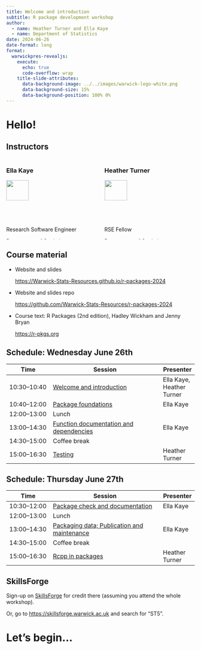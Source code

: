 ```yaml
---
title: Welcome and introduction
subtitle: R package development workshop
author: 
  - name: Heather Turner and Ella Kaye
  - name: Department of Statistics
date: 2024-06-26
date-format: long
format: 
  warwickpres-revealjs:
    execute:
      echo: true
      code-overflow: wrap
    title-slide-attributes: 
      data-background-image: ../../images/warwick-logo-white.png
      data-background-size: 15%
      data-background-position: 100% 0%
---
```


# Hello! {.inverse .center-h}

## Instructors

:::: {.columns}

::: {.column width="50%"}
### Ella Kaye

![](images/ellakaye.jpeg){width=50%}

:::{.smaller80}
Research Software Engineer 

Department of Statistics

University of Warwick

<https://warwick.ac.uk/ellakaye>
:::
:::

::: {.column width="50%"}
### Heather Turner

![](images/heatherturner.jpeg){width=50%}

:::{.smaller80}
RSE Fellow

Department of Statistics

University of Warwick

<https://warwick.ac.uk/heatherturner>
:::

:::

::::


## Course material

- Website and slides 
  
  <https://Warwick-Stats-Resources.github.io/r-packages-2024>
  
- Website and slides repo

  <https://github.com/Warwick-Stats-Resources/r-packages-2024>
  
- Course text: R Packages (2nd edition), Hadley Wickham and Jenny Bryan

  <https://r-pkgs.org>
  
## Schedule: Wednesday June 26th

:::{.smaller75}
| Time         | Session                           | Presenter |
|--------------|-----------------------------------|-----------|
| 10:30--10:40 | [Welcome and introduction](../../content/01-welcome/index.qmd) | Ella Kaye, Heather Turner |
| 10:40--12:00 | [Package foundations](../../content/02-package-foundations/index.qmd)   | Ella Kaye |
| 12:00--13:00 | Lunch                             | |
| 13:00--14:30 | [Function documentation and dependencies](../../content/03-documentation/index.qmd)         | Ella Kaye |
| 14:30--15:00 | Coffee break                      | |
| 15:00--16:30 | [Testing](../../content/04-testing/index.qmd)               | Heather Turner |
:::

## Schedule: Thursday June 27th 

:::{.smaller75}
| Time         | Session                           | Presenter |
|--------------|-----------------------------------|-----------|
| 10:30--12:00 | [Package check and documentation](../../content/05-check-package-documentation/index.qmd)   | Ella Kaye |
| 12:00--13:00 | Lunch                             | |
| 13:00--14:30 | [Packaging data; Publication and maintenance](../../content/06-data-publication-maintenance/index.qmd)         | Ella Kaye |
| 14:30--15:00 | Coffee break                      | |
| 15:00--16:30 | [Rcpp in packages](../../content/07-Rcpp-packages/index.qmd)     | Heather Turner |
:::

## SkillsForge

Sign-up on [SkillsForge](https://skillsforge.warwick.ac.uk/warwick/#he/dev/eventDetails,;em,providerCode=ST,providerOrgAlias=warwick,number=5,;) for credit there (assuming you attend the whole workshop).

Or, go to <https://skillsforge.warwick.ac.uk> and search for "ST5".

# Let's begin... {.inverse .center-h}


```{=html}
<!-- needs to be last chunk of presentation otherwise creates an extra slide -->
<!-- requires Quarto v1.3 -->
<!-- tint80 for border, tint20 for title -->
<!-- this should hopefully no longer be necessary in a future version of Quarto -->
<!-- https://github.com/quarto-dev/quarto-cli/issues/5038 -->
<style type="text/css">
div.callout-note {
  border-left-color: #00A9CE !important;
}

div.callout-note.callout-style-default .callout-title {
  background-color: #B3E5F0 !important;
}

div.callout-warning {
  border-left-color: #CB333B !important;
}

div.callout-warning.callout-style-default .callout-title {
  background-color: #EEC3C3 !important;
}

div.callout-tip {
  border-left-color: #6DCDB8 !important;
}

div.callout-tip.callout-style-default .callout-title {
  background-color: #D3F0EB !important;
}

div.callout-important {
  border-left-color: #F1BE48 !important;
}

div.callout-important.callout-style-default .callout-title {
  background-color: #FAECC8 !important;
}

div.callout-caution {
  border-left-color: #E87722 !important;
}

div.callout-caution.callout-style-default .callout-title {
  background-color: #F8D5BC !important;
}
</style>
```
